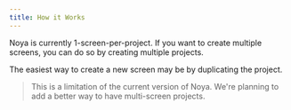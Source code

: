 ```yaml
---
title: How it Works
---
```


Noya is currently 1-screen-per-project. If you want to create multiple screens,
you can do so by creating multiple projects.

The easiest way to create a new screen may be by duplicating the project.

> This is a limitation of the current version of Noya. We're planning to add a
> better way to have multi-screen projects.
